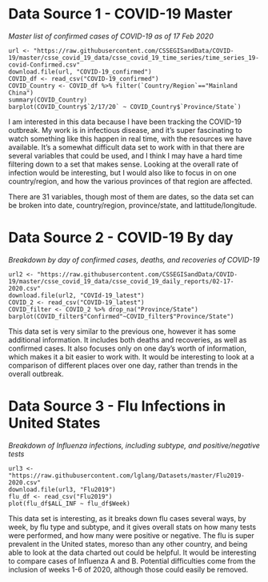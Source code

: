 # Data Source 1 - COVID-19 Master

*Master list of confirmed cases of COVID-19 as of 17 Feb 2020*

```
url <- "https://raw.githubusercontent.com/CSSEGISandData/COVID-19/master/csse_covid_19_data/csse_covid_19_time_series/time_series_19-covid-Confirmed.csv"
download.file(url, "COVID-19_confirmed")
COVID_df <- read_csv("COVID-19_confirmed")
COVID_Country <- COVID_df %>% filter(`Country/Region`=="Mainland China")
summary(COVID_Country)
barplot(COVID_Country$`2/17/20` ~ COVID_Country$`Province/State`)
```

I am interested in this data because I have been tracking the COVID-19 outbreak. My work is in infectious disease, and it's super fascinating to watch something like this happen in real time, with the resources we have available. It's a somewhat difficult data set to work with in that there are several variables that could be used, and I think I may have a hard time filtering down to a set that makes sense. Looking at the overall rate of infection would be interesting, but I would also like to focus in on one country/region, and how the various provinces of that region are affected.

There are 31 variables, though most of them are dates, so the data set can be broken into date, country/region, province/state, and lattitude/longitude.


# Data Source 2 - COVID-19 By day

*Breakdown by day of confirmed cases, deaths, and recoveries of COVID-19*
```
url2 <- "https://raw.githubusercontent.com/CSSEGISandData/COVID-19/master/csse_covid_19_data/csse_covid_19_daily_reports/02-17-2020.csv"
download.file(url2, "COVId-19_latest")
COVID_2 <- read_csv("COVID-19_latest")
COVID_filter <- COVID_2 %>% drop_na("Province/State")
barplot(COVID_filter$"Confirmed"~COVID_filter$"Province/State")
```

This data set is very similar to the previous one, however it has some additional information. It includes both deaths and recoveries, as well as confirmed cases. It also focuses only on one day's worth of information, which makes it a bit easier to work with. It would be interesting to look at a comparison of different places over one day, rather than trends in the overall outbreak.


# Data Source 3 - Flu Infections in United States

*Breakdown of Influenza infections, including subtype, and positive/negative tests*

```
url3 <- "https://raw.githubusercontent.com/lglang/Datasets/master/Flu2019-2020.csv"
download.file(url3, "Flu2019")
flu_df <- read_csv("Flu2019")
plot(flu_df$ALL_INF ~ flu_df$Week)
```
This data set is interesting, as it breaks down flu cases several ways, by week, by flu type and subtype, and it gives overall stats on how many tests were performed, and how many were positive or negative. The flu is super prevalent in the United states, moreso than any other country, and being able to look at the data charted out could be helpful. It would be interesting to compare cases of Influenza A and B. Potential difficulties come from the inclusion of weeks 1-6 of 2020, although those could easily be removed. 